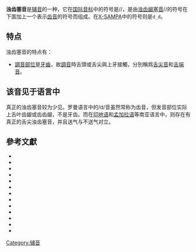 {{Infobox IPA
|ipa symbol=d̪
|ipa number=104 408
|imagefile=IPA-voiced dental plosive.png
|decimal1=100
|decimal2=810
|x-sampa=d_d
|kirshenbaum=d[
}}
'''浊齿塞音'''是[[辅音|辅音]]的一种，它在[[国际音标|国际音标]]中的符号是/{{IPA|d̪}}/，是由[[浊齿龈塞音|浊齿龈塞音]]/{{IPA|d}}/的符号在下面加上一个表示[[齿音|齿音]]的符号而组成。在[[X-SAMPA|X-SAMPA]]中的符号则是<tt>d_d</tt>。

== 特点 ==
浊齿塞音的特点有：
{{塞音}}
* [[調音部位|調音部位]]是[[齒音|牙齒]]，故[[調音|調音]]時舌頭或舌尖與上牙接觸，分別稱爲[[舌尖音|舌尖音]]和[[舌端音|舌端音]]。
{{濁音}}
{{口腔輔音}}
{{中央輔音}}
{{肺部氣流音}}

== 该音见于语言中 ==
真正的浊齿塞音较为少见。罗曼语言中的/d/音虽然常称为齿音，但发音部位实际上舌叶齿龈或齿齿龈，不是牙齿。而在[[印地语|印地语]]和[[孟加拉语|孟加拉语]]等南亚语言中，则存在有真正的舌尖浊齿塞音，并且送气与不送气对立。

{{PhOccurTableTop}}
{{PhOccurTableItem|标准阿拉伯语|دين|/ˈd̪iːn/|宗教}}
{{PhOccurTableItem|孟加拉语|দাম|/d̪am/|价格}}
{{PhOccurTableItem|加泰罗尼亚语|''ull '''d'''e bou''|/uʎ d̪ə ˈβɔw/|圆窗}}
{{PhOccurTableItem|丁卡语|'''''dh'''ek''|/d̪ek/|清晰的}}
{{PhOccurTableItem|爱尔兰英语|'''''th'''at''|/d̪æt/|那个}}
{{PhOccurTableItem|格鲁吉亚语|კუ'''დ'''ი|/ˈkud̪i/|尾}}
{{PhOccurTableItem|印地语|दाल|/d̪ɑːl/|小扁豆（复数）}}
{{PhOccurTableItem|爱尔兰语|'''''d'''orcha''|/ˈd̪ˠɔɾˠəxə/|暗的}}
{{PhOccurTableItem|意大利语|'''''d'''a''|/d̪a/|从}}
{{PhOccurTableItem|普什图语|ﺪﻮﻩ|/d̪wɑ/|二}}
{{PhOccurTableItem|波兰语|'''''d'''om''|/d̪ɔm/|家}}
{{PhOccurTableItem|葡萄牙语|'''''d'''ar''|/d̪aɾ/|给}}
{{PhOccurTableItem|俄语|{{lang|ru|'''д'''ышать}}|/d̪ɨˈʂatʲ/|呼吸}}
{{PhOccurTableItem|西班牙语|''hun'''d'''ido''|/ũn̪ˈd̪iðo̞/|沉没的}}
{{PhOccurTableItem|瑞典语|'''''d'''ag''|/dɑːɡ/|日}}
{{PhOccurTableItem|土耳其语|'''''d'''al|/d̪äl/|细枝}}
{{PhOccurTableItem|萨巴特克语|'dan'|/d̪aŋ/|乡村（Tilquiapan语）}}
{{PhOccurTableBottom}}

==參考文獻==
{{refbegin|2}}
*{{citation
|last=Carbonell
|first=Joan F.
|last2=Llisterri
|first2=Joaquim
|year=1992
|title=Catalan
|journal=Journal of the International Phonetic Association
|volume=22
|issue=1-2
|pages=53–56
|doi=10.1017/S0025100300004618
}}
* {{citation
|last=Cruz-Ferreira
|first=Madalena
|year= 1995
|title=European Portuguese
|journal=Journal of the International Phonetic Association
|volume=25
|issue=2
|pages=90–94
|doi=10.1017/S0025100300005223
}}
*{{Citation
|last=Engstrand
|first=Olle
|year=1999
|chapter=Swedish
|title=Handbook of the International Phonetic Association: A Guide to the usage of the International Phonetic Alphabet.
|place=Cambridge
|publisher=Cambridge University Press
|isbn=0-521-63751-1
|pages=140–142
}}
*{{citation
|doi=10.1017/S0022226700013876
|last=Hickey
|first=Raymond
|year=1984
|title=Coronal Segments in Irish English
|journal=Journal of Linguistics
|volume=20
|issue=2
|pages=233–250
}}
*{{citation
|last = Jassem
|first = Wiktor
|year= 2003
|title=Polish
|journal=Journal of the International Phonetic Association
|volume=33
|issue=1
|pages=103–107
|doi = 10.1017/S0025100303001191
}}
*{{Citation
|last =Jones
|first= Daniel
|last2 =Dennis
|first2= Ward
|year= 1969
|title= The Phonetics of Russian 
|publisher=Cambridge University Press
}}
*{{Citation
|last=Ladefoged
|first=Peter
|authorlink=Peter Ladefoged
|year=2005
|title=Vowels and Consonants
|edition=Second
|publisher=Blackwell
}}
*{{citation
|last = Martínez-Celdrán
|first= Eugenio 
|last2 = Fernández-Planas
|first2= Ana Ma.
|last3 = Carrera-Sabaté
|first3 = Josefina 
|year= 2003
|title=Castilian Spanish
|journal=Journal of the International Phonetic Association
|volume=33
|issue=2
|pages=255–259
|doi = 10.1017/S0025100303001373
}}
*{{citation
|last=Merrill
|first=Elizabeth
|year=2008
|title=Tilquipan Zapotec
|journal=Journal of the International Phonetic Association
|volume=38
|issue=1
|pages=107–114
}}
*{{citation
|doi=10.1017/S0025100308003605
|last=Remijsen
|first=Bert
|last2=Manyang
|first2=Caguor Adong
|year=2009
|title=Luanyjang Dinka
|journal=Journal of the International Phonetic Association
|volume=39
|issue=1
|pages=113–124
}}
*{{citation
|last = Rogers
|first = Derek
|last2 = d'Arcangeli
|first2 = Luciana
|year= 2004
|title=Italian
|journal=Journal of the International Phonetic Association
|volume=34
|issue=1
|pages=117–121
|doi = 10.1017/S0025100304001628
}}
*{{citation
|last = Shosted
|first = Ryan K.
|last2 = Vakhtang
|first2 = Chikovani
|year= 2006
|title=Standard Georgian
|journal=Journal of the International Phonetic Association
|volume=36
|issue=2
|pages=255–264
|doi = 10.1017/S0025100306002659
}}
*{{Citation
|last = Watson
|first= Janet
|year= 2002
|title= The Phonology and Morphology of Arabic 
|place=New York
|publisher= Oxford University Press
}}
{{refend}}

{{辅音}}

[[Category:辅音|Category:辅音]]